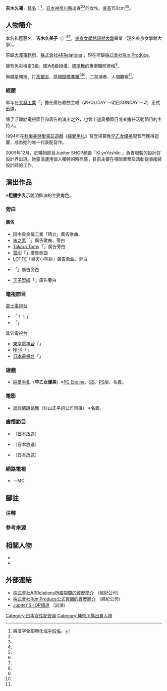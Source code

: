 {{multiple issues|
{{Notability Unreferenced|time=2016-08-09T16:13:46+00:00}}
{{Primarysources|time=2016-08-09T16:13:46+00:00}}
}}
{{配音員
|姓名= 吉木久凜
|圖片= 
|尺寸= 
|替代= 
|簡介= 
|本名= 吉木 久美子（{{lang|ja|よしき くみこ}}）
|外文名= よしき くりん
|外文= ja
|羅馬拼音= 
|英文名= 
|暱稱= {{lang|ja|くりん}}
|藝名= 
|國籍= 
|籍貫= 
|出生地= 
|出身地= {{JPN}}[[神奈川縣|神奈川縣]]
|死歿地= 
|出生名= 
|生年= 1965
|生月= 1
|生日= 26
|歿年= 
|歿月= 
|歿日= 
|血型= 
|配演語言= 
|教育程度= 
|母校= 
|所屬= [http://run-produce.jp/index.html 株式會社Run Produce]
|宗教信仰= 
|配偶= 
|活躍年代= 
|出道作= {{lang|ja|ミラパルコ}}廣告（[[大發工業株式會社|大發工業]]）
|代表作= '''遊戲配音'''<br />早乙女優美（[[心跳回憶_(遊戲)|純愛手札]]）
|網站= 
|其他= 
|module= 
}}
{{japanese|japanese=吉木 久美子|kana=よしき くみこ|romaji=Yoshiki Kumiko}}
{{japanese|japanese=よしき くりん|kana=|romaji=Yoshiki Kurin}}
'''吉木久凜'''，[[藝名|藝名]]：'''{{lang|ja|よしきくりん}}'''<ref group="注" name="kana">將漢字全部轉化成[[平假名|平假名]]。</ref>{{BD|1965年|1月26日<ref name="arr-pro">{{Cite web|date=|url=http://www.ar-r.jp/talent/yoshiki.html|script-title=ja:Talent｜よしきくりん｜所屬期間的資歷簡介|work=|author=|publisher=株式會社ARRelations|accessdate=2016-08-09|language=ja|deadurl=yes|archiveurl=https://web.archive.org/web/20161016031635/http://ar-r.jp/talent/yoshiki.html|archivedate=2016-10-16}}</ref><ref name="run-pro">{{Cite web|date=|url=http://run-produce.jp/talent/index.html|script-title=ja:Talent｜よしきくりん｜資歷簡介|work=|author=|publisher=株式會社Run Produce|accessdate=2016-08-09|language=ja|archive-url=https://web.archive.org/web/20160331163621/http://run-produce.jp/talent/index.html|archive-date=2016-03-31|dead-url=yes}}</ref>||}}，[[日本|日本]][[神奈川縣|神奈川縣]]出身<ref name="arr-pro" /><ref name="run-pro" />的女性{{link-ja|全方位藝人|マルチタレント}}。[[身高|身高]]150cm<ref name="arr-pro" /><ref name="run-pro" />。

== 人物簡介 ==
本名和舊藝名：'''吉木久美子'''（{{lang|ja|よしき くみこ}}）<ref name="arr-pro" /><ref name="run-pro" />。[[東京女學館大學|東京女學館短期大學]]畢業（現名東京女學館大學）。

原屬[[大澤事務所|大澤事務所]]、[http://ar-r.jp/index.html 株式會社ARRelations] {{Wayback|url=http://ar-r.jp/index.html |date=20180907221224 }}，現在所屬[http://run-produce.jp/index.html 株式會社Run Produce]{{Wayback|url=http://run-produce.jp/index.html |date=20180820203454 }}。

擁有色彩檢定3級、國內B級授權、[[國際標準舞|標準舞]]的專業職照資格<ref name="run-pro" />。

興趣是開車、打[[高爾夫球|高爾夫]]、跳[[國際標準舞|國際標準舞]]<ref name="arr-pro" /><ref name="run-pro" />、二胡演奏、人間觀察<ref name="run-pro" />。

=== 經歷 ===
早年在[[大發工業株式會社|大發工業]]「{{lang|ja|ミラパルコ}}」擔任廣告歌曲主唱（♪{{lang|ja|乗れば}}HOLIDAY {{lang|ja|ミラパルコ}} ～明日{{lang|ja|は}}SUNDAY {{lang|ja|ミラパルコ}}～♪）正式出道。

除了活躍於電視節目和廣告的演出之外，也曾上過廣播節目或者擔任活動節目的主持人。

1994年在[[科樂美|科樂美]][[戀愛遊戲|戀愛電玩遊戲]]《[[心跳回憶_(遊戲)|純愛手札]]》幫登場要角[[早乙女優美|早乙女優美]]配音而獲得迴響，成為她的唯一代表配音作。

2009年12月，於購物節目Jupiter SHOP頻道「KLynYoshiki {{lang|ja|ニットコレクション}}」負責服裝的設計在設計界出道。她靈活運用個人獨特的時尚感，目前主要在相關業務及活動從事服裝設計師的工作。

== 演出作品 ==
※'''粗體字'''表示說明飾演的主要角色。
=== 旁白 ===
==== 廣告 ====
* 田中貴金屬工業「積立{{lang|ja|コツコツキャンペーン}}」廣告歌曲、{{lang|ja|着うた}}
* [[味之素|味之素]]「{{lang|ja|やさしお}}」廣告歌曲、旁白
* [[Takara_Tomy|Takara Tomy]]「{{lang|ja|ケイタイわんこ}}」廣告旁白
* [[雪印|雪印]]「{{lang|ja|ネオソフト}}」廣告歌曲
* [[Lotte|LOTTE]]「樂天小熊餅」廣告歌曲、旁白
* {{lang|ja|{{link-ja|セキスイハイム|セキスイハイム}}}}「{{lang|ja|セキスイハイム}}」廣告旁白
* [[王子製紙|王子製紙]]「{{lang|ja|ネピア}}」廣告旁白
 
=== 電視節目 ===
; [[富士電視台|富士電視台]]
* 「{{lang|ja|ガッチャ}}！{{lang|ja|フジテレビ}}！」{{lang|ja|ステーションコール}}
* 「{{lang|ja|ウォンテッド}}」

; 其它電視台
* [[東京電視台|東京電視台]]「{{lang|ja|夢のトカチン王国}}」
* [[日本放送協會|NHK]]「{{lang|ja|悩めるゴルファー駆け込み道場}}」
* [[日本電視台|日本電視台]]「{{lang|ja|うれすじ}}」

=== 遊戲 ===
* [[心跳回憶_(遊戲)|純愛手札]]（'''早乙女優美'''）※[[PC_Engine|PC Engine]]、[[世嘉土星|SS]]、[[PlayStation|PS]]版，'''{{lang|ja|よしきくりん}}'''名義。

=== 電影 ===
* [[談談情跳跳舞|談談情跳跳舞]]（杉山正平的公司同事） ※'''{{lang|ja|よしきくりん}}'''名義。

=== 廣播節目 ===
* {{link-ja|嗨！辛苦了|ヨッ!お疲れさん|小上的安心電台 嗨！辛苦了}}（[[日本放送|日本放送]]）
* {{link-ja|小上的週六之花狂熱電台|うえちゃんの花の土曜日おっかけラジオ}}（日本放送）
* {{link-ja|小上、山瀨的辛酸電話請求|うえちゃん・山瀬の涙の電話リクエスト|小上的辛酸電話請求}}（日本放送）

=== 網路電視 ===
* {{lang|ja|オトノバロン}}－{{lang|ja|メイン}}MC

== 腳註 ==
=== 注釋 ===
{{reflist|group="注"}}

=== 參考來源 ===
{{reflist}}

== 相關人物 ==
* {{link-ja|上柳昌彥|上柳昌彦}}
* {{lang|ja|{{link-ja|オトノ葉Entertainment|オトノ葉Entertainment}}}}

== 外部連結 ==
* [https://web.archive.org/web/20161016031635/http://ar-r.jp/talent/yoshiki.html 株式會社ARRelations所屬期間的資歷簡介] {{ja icon}}（經紀公司）
* [https://web.archive.org/web/20160331163621/http://run-produce.jp/talent/index.html 株式會社Run Produce公式官網的資歷簡介] {{ja icon}}（經紀公司）
* [http://www.shopch.jp/JscTop.do Jupiter SHOP頻道] {{Wayback|url=http://www.shopch.jp/JscTop.do |date=20210213111106 }} {{ja icon}}（出演）

{{DEFAULTSORT:Yoshiki Kurin}}
[[Category:日本女性配音員|Category:日本女性配音員]]
[[Category:神奈川縣出身人物|Category:神奈川縣出身人物]]